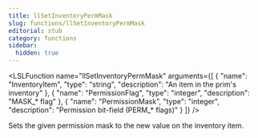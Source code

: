 ```yaml
---
title: llSetInventoryPermMask
slug: functions/llSetInventoryPermMask
editorial: stub
category: functions
sidebar:
  hidden: true
---
```


<LSLFunction
	name="llSetInventoryPermMask"
	arguments={[
	{
		"name": "InventoryItem",
		"type": "string",
		"description": "An item in the prim's inventory"
	},
	{
		"name": "PermissionFlag",
		"type": "integer",
		"description": "MASK_* flag"
	},
	{
		"name": "PermissionMask",
		"type": "integer",
		"description": "Permission bit-field (PERM_* flags)"
	}
]}
/>

Sets the given permission mask to the new value on the inventory item.
